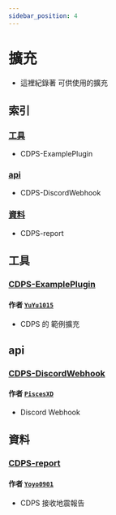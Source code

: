 ```yaml
---
sidebar_position: 4
---
```


# 擴充
- 這裡紀錄著 可供使用的擴充

## 索引
### [工具](#工具)
- CDPS-ExamplePlugin
### [api](#api)
- CDPS-DiscordWebhook
### [資料](#資料)
- CDPS-report

## 工具
### [CDPS-ExamplePlugin](https://github.com/ExpTechTW/CDPS-ExamplePlugin)
#### 作者 [`YuYu1015`](https://github.com/whes1015)
- CDPS 的 範例擴充

## api
### [CDPS-DiscordWebhook](https://github.com/PiscesXD/cdps-discordwebhook)
#### 作者 [`PiscesXD`](https://github.com/PiscesXD)
- Discord Webhook

## 資料
### [CDPS-report](https://github.com/ExpTechTW/CDPS-report)
#### 作者 [`Yoyo0901`](https://github.com/Yoyochou0901)
- CDPS 接收地震報告
